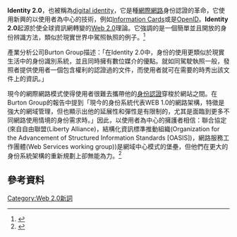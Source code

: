{{expand|time=2010-04-09T04:28:47+00:00}}
'''Identity 2.0'''，也被稱為[[digital_identity|digital identity]]，它是種[[網際網路|網際網路]]身份認證的革命，它使用新興的以使用者為中心的技術，例如[[Information_Cards|Information Cards]]或是[[OpenID|OpenID]]。'''Identity 2.0'''起源於使全球資訊網轉變的[[Web_2.0|Web 2.0]]理論。它強調的是一個簡單並且開放的身份辨識方法，類似於現實世界中駕照執照的例子。<ref>{{cite web |url=http://soa.sys-con.com/node/173822 |title=Identity 1.x: Microsoft Live ID and Google Accounts |accessdate=2006-10-31 |author=Dion Hinchcliffe |date=2006-07-06 |work=Enterprise Web 2.0 |publisher=CNET Networks |doi= |archiveurl=https://web.archive.org/web/20100527001746/http://soa.sys-con.com/node/173822 |archivedate=2010-05-27 |quote= |dead-url=yes }}</ref>

產業分析公司Burton Group描述：「在Identity 2.0中，身份的使用更類似於現實生活中的身份識別系統，並且同時擁有數位媒介的優點。就如同駕駛執照一般，發照者提供使用者一個包含權利的認證過的文件，而使用者就可在需要的時秀出該文件上的資訊。」

現今的網際網路模式使得使用者很難去攜帶他的[[身份認證|身份認證]]穿梭於網站之間。在Burton Group的報告中提到「現今的身份系統代表WEB 1.0的網路架構，特徵是強大的網域管理，但也顯示出他的延展性和彈性是有限制的，尤其是面臨到更多不同網路使用情境的身份需求時。」因此，以使用者為中心的擁護者相信：聯合協定(來自自由聯盟(Liberty Alliance)，結構化資訊標準推動組織(Organization for the Advancement of Structured Information Standards [OASIS])，網路服務工作團體(Web Services working group))是網域中心模式的堡壘，但他們在更大的身份系統架構的重新規劃上卻無能為力。<ref>{{cite web |url=http://www.burtongroup.com/Research/PublicDocument.aspx?cid=736 |title=User-Centric Identity Management and the Enterprise: Why Empowering Users is Good Business |accessdate=2006-10-30 |author=Mike Neuenschwander |date=2005-12-20 |publisher=[burtongroup.com The Burton Group] |pages= |language= |doi= |archiveurl=https://web.archive.org/web/20070622001854/http://www.burtongroup.com/Research/PublicDocument.aspx?cid=736 |archivedate=2007-06-22 |quote= |dead-url=yes }}</ref>

== 參考資料 ==
{{Reflist}}

[[Category:Web_2.0新詞|Category:Web 2.0新詞]]